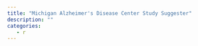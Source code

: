 ```yaml
---
title: "Michigan Alzheimer's Disease Center Study Suggester"
description: ""
categories: 
   - r
---
```


